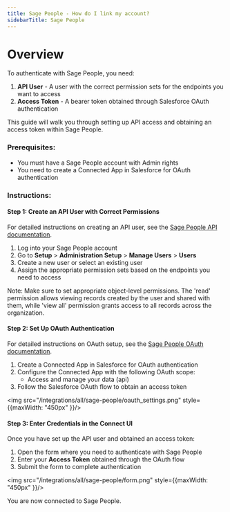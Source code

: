```yaml
---
title: Sage People - How do I link my account?
sidebarTitle: Sage People
---
```


# Overview

To authenticate with Sage People, you need:
1. **API User** - A user with the correct permission sets for the endpoints you want to access
2. **Access Token** - A bearer token obtained through Salesforce OAuth authentication

This guide will walk you through setting up API access and obtaining an access token within Sage People.

### Prerequisites:

- You must have a Sage People account with Admin rights
- You need to create a Connected App in Salesforce for OAuth authentication

### Instructions:

#### Step 1: Create an API User with Correct Permissions

For detailed instructions on creating an API user, see the [Sage People API documentation](https://developer.sage.com/people/get-started/#create-a-sage-people-api-user).

1. Log into your Sage People account
2. Go to **Setup** > **Administration Setup** > **Manage Users** > **Users**
3. Create a new user or select an existing user
4. Assign the appropriate permission sets based on the endpoints you need to access

Note: Make sure to set appropriate object-level permissions. The 'read' permission allows viewing records created by the user and shared with them, while 'view all' permission grants access to all records across the organization.

#### Step 2: Set Up OAuth Authentication

For detailed instructions on OAuth setup, see the [Sage People OAuth documentation](https://developer.sage.com/people/get-started/#obtain-an-access-token).

1. Create a Connected App in Salesforce for OAuth authentication
2. Configure the Connected App with the following OAuth scope:
   - Access and manage your data (api)
3. Follow the Salesforce OAuth flow to obtain an access token

<img src="/integrations/all/sage-people/oauth_settings.png" style={{maxWidth: "450px" }}/>

#### Step 3: Enter Credentials in the Connect UI

Once you have set up the API user and obtained an access token:

1. Open the form where you need to authenticate with Sage People
2. Enter your **Access Token** obtained through the OAuth flow
3. Submit the form to complete authentication

<img src="/integrations/all/sage-people/form.png" style={{maxWidth: "450px" }}/>

You are now connected to Sage People.
